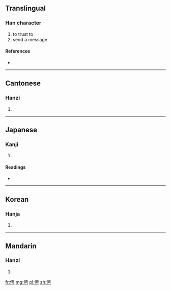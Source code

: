 ==Translingual==

===Han character===
{{Han char|rn=9|rad=人|as=07|sn=9|four=2522<sub>7</sub>|canj=人中田尸 (OLWS)}}

# to trust to
# send a message

====References====
* {{Han ref|kx=0105.160|dkj=00701|dj=0222.050|hdz=10162.010|uh=4FDC|ud=20444|bh=CDE5|bd=52709}}

----

==Cantonese==

===Hanzi===
{{yue-hanzi|jyut=|y=ping1}}

# {{defn|lang=yue|sort=人07}}

----

==Japanese==

===Kanji===
{{ja-kanji|grade=|rs=人07}}

# {{defn|lang=ja|sort=人07}}

====Readings====
* {{ja-readings|on=[[へい]] (hei), [[びょう]] (byō)|kun=[[つかう]] (tsukau), [[おとこだて]] (otokodate)}}

----

==Korean==

===Hanja===
{{ko-hanja|hangeul=빙|rv=bing|mr=ping}}

# {{defn|lang=ko|sort=人07}}

----

==Mandarin==

===Hanzi===
{{cmn-hanzi|pin=[[pīng]] ([[ping1]]), [[shù]] ([[shu4]])|wg=p'ing<sup>1</sup>, shu<sup>4</sup>}}

# {{defn|lang=cmn|sort=人07}}

[[fr:俜]]
[[mg:俜]]
[[pl:俜]]
[[zh:俜]]